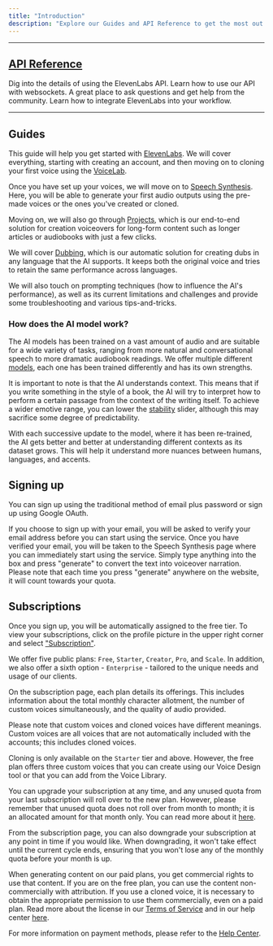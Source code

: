 ```yaml
---
title: "Introduction"
description: "Explore our Guides and API Reference to get the most out of ElevenLabs."
---
```


---

## [API Reference](/api-reference)
<CardGroup cols={2}>
  <Card title="API Reference" icon="book-open-cover" href="/api-reference/text-to-speech">
    Dig into the details of using the ElevenLabs API.
  </Card>
  <Card title="Websockets" icon="comments" href="/api-reference/websockets">
    Learn how to use our API with websockets.
  </Card>
  <Card title="Join Our Discord" icon="discord"href="https://discord.gg/elevenlabs">
    A great place to ask questions and get help from the community.
  </Card>
  <Card title="Integration Guides" icon="rectangle-pro" href="/../api-reference/python-text-to-speech-guide">
    Learn how to integrate ElevenLabs into your workflow.
  </Card>
</CardGroup>

---


## Guides

This guide will help you get started with [ElevenLabs](https://elevenlabs.io). We will cover everything, starting with creating an account, and then moving on to cloning your first voice using the [VoiceLab](/voicelab).

Once you have set up your voices, we will move on to [Speech Synthesis](/speech-synthesis). Here, you will be able to generate your first audio outputs using the pre-made voices or the ones you've created or cloned.

Moving on, we will also go through [Projects](/projects), which is our end-to-end solution for creation voiceovers for long-form content such as longer articles or audiobooks with just a few clicks.

We will cover [Dubbing](/dubbing), which is our automatic solution for creating dubs in any language that the AI supports. It keeps both the original voice and tries to retain the same performance across languages.

We will also touch on prompting techniques (how to influence the AI's performance), as well as its current limitations and challenges and provide some troubleshooting and various tips-and-tricks.





### How does the AI model work?

The AI models has been trained on a vast amount of audio and are suitable for a wide variety of tasks, ranging from more natural and conversational speech to more dramatic audiobook readings. We offer multiple different [models](/speech-synthesis/models), each one has been trained differently and has its own strengths.

It is important to note is that the AI understands context. This means that if you write something in the style of a book, the AI will try to interpret how to perform a certain passage from the context of the writing itself. To achieve a wider emotive range, you can lower the [stability](/speech-synthesis/voice-settings#stability) slider, although this may sacrifice some degree of predictability.

With each successive update to the model, where it has been re-trained, the AI gets better and better at understanding different contexts as its dataset grows. This will help it understand more nuances between humans, languages, and accents.





## Signing up

You can sign up using the traditional method of email plus password or sign up using Google OAuth.

If you choose to sign up with your email, you will be asked to verify your email address before you can start using the service. Once you have verified your email, you will be taken to the Speech Synthesis page where you can immediately start using the service. Simply type anything into the box and press "generate" to convert the text into voiceover narration. Please note that each time you press "generate" anywhere on the website, it will count towards your quota.


## Subscriptions

Once you sign up, you will be automatically assigned to the free tier. To view your subscriptions, click on the profile picture in the upper right corner and select ["Subscription"](https://elevenlabs.io/app/subscription).

We offer five public plans: `Free`, `Starter`, `Creator`, `Pro`, and `Scale`. In addition, we also offer a sixth option - `Enterprise` - tailored to the unique needs and usage of our clients.

On the subscription page, each plan details its offerings. This includes information about the total monthly character allotment, the number of custom voices simultaneously, and the quality of audio provided.

Please note that custom voices and cloned voices have different meanings. Custom voices are all voices that are not automatically included with the accounts; this includes cloned voices.

Cloning is only available on the `Starter` tier and above. However, the free plan offers three custom voices that you can create using our Voice Design tool or that you can add from the Voice Library.

You can upgrade your subscription at any time, and any unused quota from your last subscription will roll over to the new plan. However, please remember that unused quota does not roll over from month to month; it is an allocated amount for that month only. You can read more about it [here](https://help.elevenlabs.io/hc/en-us/articles/13514114771857-What-happens-to-my-subscription-and-quota-at-the-end-of-the-month-).

From the subscription page, you can also downgrade your subscription at any point in time if you would like. When downgrading, it won't take effect until the current cycle ends, ensuring that you won't lose any of the monthly quota before your month is up.

When generating content on our paid plans, you get commercial rights to use that content. If you are on the free plan, you can use the content non-commercially with attribution. If you use a cloned voice, it is necessary to obtain the appropriate permission to use them commercially, even on a paid plan. Read more about the license in our [Terms of Service](https://elevenlabs.io/terms) and in our help center [here](https://help.elevenlabs.io/hc/en-us/articles/13313564601361-Can-I-publish-the-content-I-generate-on-the-platform-).

For more information on payment methods, please refer to the [Help Center](https://help.elevenlabs.io/).
